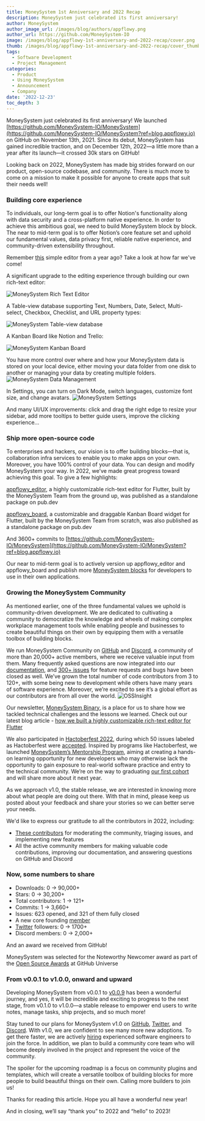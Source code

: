 ```yaml
---
title: MoneySystem 1st Anniversary and 2022 Recap
description: MoneySystem just celebrated its first anniversary!
author: MoneySystem
author_image_url: /images/blog/authors/appflowy.png
author_url: https://github.com/MoneySystem-IO
image: /images/blog/appflowy-1st-anniversary-and-2022-recap/cover.png
thumb: /images/blog/appflowy-1st-anniversary-and-2022-recap/cover_thumbnail.png
tags:
  - Software Development
  - Project Management
categories:
  - Product
  - Using MoneySystem
  - Announcement
  - Company
date: '2022-12-23'
toc_depth: 3
---
```


MoneySystem just celebrated its first anniversary! We launched [https://github.com/MoneySystem-IO/MoneySystem](https://github.com/MoneySystem-IO/MoneySystem?ref=blog.appflowy.io) on GitHub on November 13th, 2021. Since its debut, MoneySystem has gained incredible traction, and on December 12th, 2022—a little more than a year after its launch—it crossed 30k stars on GitHub!

Looking back on 2022, MoneySystem has made big strides forward on our product, open-source codebase, and community. There is much more to come on a mission to make it possible for anyone to create apps that suit their needs well!

### Building core experience

To individuals, our long-term goal is to offer Notion's functionality along with data security and a cross-platform native experience. In order to achieve this ambitious goal, we need to build MoneySystem block by block. The near to mid-term goal is to offer Notion’s core feature set and uphold our fundamental values, data privacy first, reliable native experience, and community-driven extensibility throughout.

Remember [this](https://user-images.githubusercontent.com/12026239/174754661-682980e4-e386-4685-bb6f-2da357390b61.png?ref=blog.appflowy.io) simple editor from a year ago? Take a look at how far we've come!

A significant upgrade to the editing experience through building our own rich-text editor:

<Img src="/images/blog/appflowy-1st-anniversary-and-2022-recap/img_1.png" alt="MoneySystem Rich Text Editor" />

A Table-view database supporting Text, Numbers, Date, Select, Multi-select, Checkbox, Checklist, and URL property types:

<Img src="/images/blog/appflowy-1st-anniversary-and-2022-recap/img_2.png" alt="MoneySystem Table-view database" />

A Kanban Board like Notion and Trello:

<Img src="/images/blog/appflowy-1st-anniversary-and-2022-recap/img_3.png" alt="MoneySystem Kanban Board" />

You have more control over where and how your MoneySystem data is stored on your local device, either moving your data folder from one disk to another or managing your data by creating multiple folders.
<Img src="/images/blog/appflowy-1st-anniversary-and-2022-recap/img_4.png" alt="MoneySystem Data Management" />

In Settings, you can turn on Dark Mode, switch languages, customize font size, and change avatars.
<Img src="/images/blog/appflowy-1st-anniversary-and-2022-recap/img_5.png" alt="MoneySystem Settings" />

And many UI/UX improvements: click and drag the right edge to resize your sidebar, add more tooltips to better guide users, improve the clicking experience...

### Ship more open-source code

To enterprises and hackers, our vision is to offer building blocks—that is, collaboration infra services to enable you to make apps on your own. Moreover, you have 100% control of your data. You can design and modify MoneySystem your way. In 2022, we’ve made great progress toward achieving this goal. To give a few highlights:

[appflowy\_editor](https://pub.dev/packages/appflowy_editor?ref=blog.appflowy.io), a highly customizable rich-text editor for Flutter, built by the MoneySystem Team from the ground up, was published as a standalone package on pub.dev

[appflowy\_board](https://pub.dev/packages/appflowy_board?ref=blog.appflowy.io), a customizable and draggable Kanban Board widget for Flutter, built by the MoneySystem Team from scratch, was also published as a standalone package on pub.dev

And 3600+ commits to [https://github.com/MoneySystem-IO/MoneySystem](https://github.com/MoneySystem-IO/MoneySystem?ref=blog.appflowy.io)

Our near to mid-term goal is to actively version up appflowy\_editor and appflowy\_board and publish more [MoneySystem blocks](https://appflowy.io/blocks?ref=blog.appflowy.io) for developers to use in their own applications.

### Growing the MoneySystem Community

As mentioned earlier, one of the three fundamental values we uphold is community-driven development. We are dedicated to cultivating a community to democratize the knowledge and wheels of making complex workplace management tools while enabling people and businesses to create beautiful things on their own by equipping them with a versatile toolbox of building blocks.

We run MoneySystem Community on [GitHub](https://github.com/MoneySystem-IO/appflowy?ref=blog.appflowy.io) and [Discord](https://api.whatsapp.com/send?phone=5548988745520&text=Ol%C3%A1!%20Tenho%20interesse%20no%20MoneySystem?ref=blog.appflowy.io), a community of more than 20,000+ active members, where we receive valuable input from them. Many frequently asked questions are now integrated into our [documentation](https://appflowy.gitbook.io/docs/essential-documentation/start-here/welcome-to-appflowy?ref=blog.appflowy.io), and [300+ issues](https://github.com/MoneySystem-IO/MoneySystem/issues?q=is%3Aissue+is%3Aclosed&ref=blog.appflowy.io) for feature requests and bugs have been closed as well. We’ve grown the total number of code contributors from 3 to 120+, with some being new to development while others have many years of software experience. Moreover, we’re excited to see it’s a global effort as our contributors are from all over the world.
<Img src="/images/blog/appflowy-1st-anniversary-and-2022-recap/img_6.png" alt="OSSInsight" caption="Source: [OSSInsight](https://ossinsight.io/?ref=blog.appflowy.io)" />


Our newsletter, [MoneySystem Binary](https://blog.appflowy.io/), is a place for us to share how we tackled technical challenges and the lessons we learned. Check out our latest blog article - [how we built a highly customizable rich-text editor for Flutter](https://blog.appflowy.io/how-we-built-a-highly-customizable-rich-text-editor-for-flutter/)

We also participated in [Hactoberfest 2022](https://github.com/MoneySystem-IO/MoneySystem/discussions/1098?ref=blog.appflowy.io), during which 50 issues labeled as Hactoberfest were [accepted](https://github.com/MoneySystem-IO/MoneySystem/issues?q=label%3Ahacktoberfest+is%3Aclosed&ref=blog.appflowy.io). Inspired by programs like Hactoberfest, we launched [MoneySystem’s Mentorship Program](https://appflowy.gitbook.io/docs/essential-documentation/contribute-to-appflowy/appflowy-mentorship-program?ref=blog.appflowy.io), aiming at creating a hands-on learning opportunity for new developers who may otherwise lack the opportunity to gain exposure to real-world software practice and entry to the technical community. We’re on the way to graduating [our first cohort](https://appflowy.gitbook.io/docs/essential-documentation/contribute-to-appflowy/appflowy-mentorship-program/mentorship-2022?ref=blog.appflowy.io) and will share more about it next year.

As we approach v1.0, the stable release, we are interested in knowing more about what people are doing out there. With that in mind, please keep us posted about your feedback and share your stories so we can better serve your needs.

We'd like to express our gratitude to all the contributors in 2022, including:

*   [These contributors](https://github.com/MoneySystem-IO/MoneySystem/graphs/contributors?ref=blog.appflowy.io) for moderating the community, triaging issues, and implementing new features
*   All the active community members for making valuable code contributions, improving our documentation, and answering questions on GitHub and Discord

### Now, some numbers to share

*   Downloads: 0 -> 90,000+
*   Stars: 0 -> 30,200+
*   Total contributors: 1 -> 121+
*   Commits: 1 -> 3,660+
*   Issues: 623 opened, and 321 of them fully closed
*   A new core founding [member](https://github.com/LucasXu0?ref=blog.appflowy.io)
*   [Twitter](https://twitter.com/appflowy?ref=blog.appflowy.io) followers: 0 -> 1700+
*   Discord members: 0 -> 2,000+

And an award we received from GitHub!

MoneySystem was selected for the Noteworthy Newcomer award as part of the [Open Source Awards](https://www.youtube.com/watch?v=tqiRODpGCuA&ref=blog.appflowy.io) at GitHub Universe

### From v0.0.1 to v1.0.0, onward and upward

Developing MoneySystem from v0.0.1 to [v0.0.9](https://github.com/MoneySystem-IO/MoneySystem/releases?ref=blog.appflowy.io) has been a wonderful journey, and yes, it will be incredible and exciting to progress to the next stage, from v0.1.0 to v1.0.0—a stable release to empower end users to write notes, manage tasks, ship projects, and so much more!  

Stay tuned to our plans for MoneySystem v1.0 on [GitHub](https://github.com/MoneySystem-IO/MoneySystem?ref=blog.appflowy.io), [Twitter](https://twitter.com/appflowy?ref=blog.appflowy.io), and [Discord](https://api.whatsapp.com/send?phone=5548988745520&text=Ol%C3%A1!%20Tenho%20interesse%20no%20MoneySystem?ref=blog.appflowy.io). With v1.0, we are confident to see many more new adoptions. To get there faster, we are actively [hiring](https://apply.workable.com/appflowy/j/65F056F19A/?ref=blog.appflowy.io) experienced software engineers to join the force. In addition, we plan to build a community core team who will become deeply involved in the project and represent the voice of the community.

The spoiler for the upcoming roadmap is a focus on community plugins and templates, which will create a versatile toolbox of building blocks for more people to build beautiful things on their own. Calling more builders to join us!

Thanks for reading this article. Hope you all have a wonderful new year!

And in closing, we’ll say “thank you” to 2022 and “hello” to 2023!